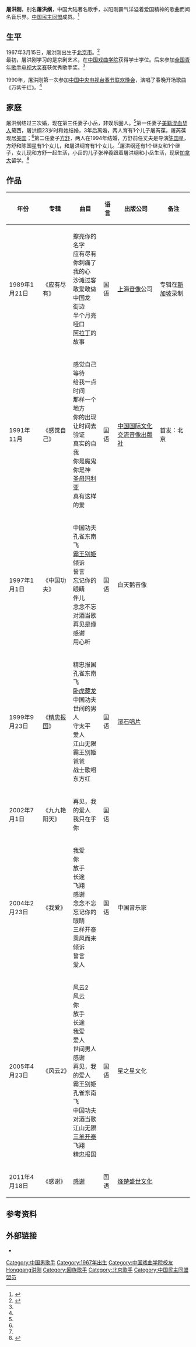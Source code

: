 {{艺人
|姓名      = 屠洪刚
|类型      = 男艺人
|图片      = 
|图片简介  = 
|本名      = 
|外文名    = 
|外文      = 
|罗马拼音  = Tu Honggang
|英文名    = 
|昵称      = 
|其他艺名  = 屠洪纲
|国籍      = {{PRC}}
|民族      = [[回族|回族]]
|籍贯      = 
|出生日期  = {{birth date and age|1967|3|15}}
|出生地点  = {{CHN}}[[北京市|北京市]]
|逝世日期  = 
|逝世地点  = 
|职业      = [[歌手|歌手]]
|语言      = 汉语
|母校      = [[中国戏曲学院|中国戏曲学院]]
|宗教信仰  = 
|配偶      = {{marriage|黛西|1990|1993}}<br>{{marriage|[[方舒|方舒]]|1994|2002}}<br>小岳
|儿女      = 儿子屠芮葆<br>一个女儿
|父母      = 
|音乐类型  = [[华语流行音乐|华语流行]]
|演奏乐器  = 
|出道地点  = 
|出道日期  = 1987年
|出道作    = 《万紫千红》
|代表作    = 《中国功夫》<br>《精忠报国》<br>《霸王别姬》
|著名角色  = 
|活跃年代  = 1990年至今
|唱片公司  = 
|经纪公司  = 
|签名      = 
|签名大小  = 
|签名替代  = 
|网站      = 
|相关团体  = 
|现任成员  = 
|过往成员  = 
|著名乐器  = 
|奖项      = 
}}
''' 屠洪刚 '''{{BD|1967年|3月15日|||catIdx=T屠}}，别名'''屠洪纲'''，中国大陆著名歌手，以阳刚霸气洋溢着爱国精神的歌曲而闻名音乐界。[[中国民主同盟|中国民主同盟]]成员。<ref>{{Cite web |url=http://ent.163.com/16/0509/11/BMKBOTT800031H2L.html |title=相声演员于谦已低调加入中国国民党革命委员会|work=网易|accessdate=2011-11-26 |date=2016-05-09 |archive-url=https://web.archive.org/web/20170330050305/http://ent.163.com/16/0509/11/BMKBOTT800031H2L.html |archive-date=2017-03-30 |dead-url=yes}}</ref>

==生平==
1967年3月15日，屠洪刚出生于[[北京市|北京市]]。<ref name="fight">{{cite web|url=http://www.kuwo.cn/mingxing/%E5%B1%A0%E6%B4%AA%E5%88%9A/#@|title=《酷我音乐：歌手屠洪刚》|accessdate=2011-11-26|date=2010-10-08|work=酷我音乐盒|archive-date=2011-11-27|archive-url=https://web.archive.org/web/20111127152453/http://www.kuwo.cn/mingxing/%E5%B1%A0%E6%B4%AA%E5%88%9A/#@|dead-url=no}}</ref><br>

最初，屠洪刚学习的是京剧艺术，在[[中国戏曲学院|中国戏曲学院]]获得学士学位。后来参加[[全国青年歌手电视大奖赛|全国青年歌手电视大奖赛]]获优秀歌手奖。<ref name="fight"/>

1990年，屠洪刚第一次参加[[中国|中国]][[中国中央电视台|中央电视台]][[春节联欢晚会|春节联欢晚会]]，演唱了春晚开场歌曲《万紫千红》。<ref name="fight"/>

==家庭==
屠洪纲结过三次婚，现在第三任妻子小岳，非娱乐圈人。<ref name="opss" />第一任妻子[[华裔美国人|美籍混血华人]]黛西，屠洪纲23岁时和她结婚，3年后离婚，两人育有1个儿子屠芮葆，屠芮葆现居[[美国|美国]]；<ref name="opss"/>第二任妻子[[方舒|方舒]]，两人在1994年结婚，方舒前任丈夫是导演[[陈国星_(导演)|陈国星]]，方舒和陈国星有1个女儿，和屠洪纲育有1个女儿。<ref name="opss"/>屠洪纲还有1个继女和1个继子，女儿现和方舒一起生活，小岳的儿子张梓羲跟着屠洪纲和小岳生活，现居[[加拿大|加拿大]]留学。<ref name="opss">{{cite web |url=http://ent.qq.com/a/20121122/000419.htm#p=1 |title=独家：屠洪刚夫妇离京 第三任太太貌似方舒 |date=2012-11-23 |accessdate=2011-11-26 |archiveurl=https://web.archive.org/web/20121128211951/http://ent.qq.com/a/20121122/000419.htm#p=1 |archivedate=2012年11月28日 |work=腾讯网 |dead-url=no}}</ref>

== 作品 ==
{| class="wikitable sortable"
|-
! 年份!! 专辑 !! 曲目 !! 语言 !! 出版公司 !! 备注
|-
| 1989年1月21日 || 《应有尽有》 || 擦亮你的名字<br>应有尽有<br>你刺痛了我的心<br>沙滩过客<br>敢爱敢做<br>中国龙<br>街边<br>半个月亮<br>哑口<br>[[阿拉丁|阿拉丁]]的故事 || 国语 || [[上海音像|上海音像]]公司 || 专辑在[[新加坡|新加坡]]录制
|-
| 1991年11月 || 《感觉自己》 || 感觉自己<br>等待<br>给我一点时间<br>那样一个地方<br>你的出现<br>让时间去验证<br>真实的自我<br>你是魔鬼你是神<br>[[圣母玛利亚|圣母玛利亚]]<br>真有这样的爱 || 国语 || [[中国国际文化交流音像出版社|中国国际文化交流音像出版社]] || 首发：北京
|-
| 1997年1月1日 || 《中国功夫》 || 中国功夫<br>孔雀东南飞<br>[[霸王别姬|霸王别姬]]<br>倾诉<br>誓言<br>忘记你的眼睛<br>伴儿<br>念念不忘<br>对酒当歌<br>再见是缘<br>感谢<br>用心听<br> || 国语 || 白天鹅音像 || 
|-
| 1999年9月23日 || 《[[精忠报国|精忠报国]]》 || 精忠报国<br>孔雀东南飞<br>[[卧虎藏龙|卧虎藏龙]]<br>中国功夫<br>世间的男人<br>守太平<br>爱人<br>江山无限<br>霸王别姬<br>爸爸<br>战士歌唱东方红 || 国语 || [[滚石唱片|滚石唱片]] || 
|-
| 2002年7月1日 || 《九九艳阳天》 || 再见，我的爱人<br>我只在乎你 || 国语 || || 
|-
| 2004年2月23日 || 《我爱》 || 我爱<br>你<br>放手<br>长途<br>飞翔<br>感谢<br>念念不忘<br>忘记你的眼睛<br>三样开泰<br>乘风而来<br>倾诉<br>誓言<br>爱人 || 国语 || 中国音乐家 || 
|-
| 2005年4月23日 || 《风云2》 || 风云2<br>风云<br>你<br>放手<br>长途<br>我爱<br>爱人<br>世间男人<br>感谢<br>再见，我的爱人<br>霸王别姬<br>孔雀东南飞<br>中国功夫<br>对酒当歌<br>江山无限<br>[[三羊开泰|三羊开泰]]<br>飞翔<br>精忠报国 || 国语 || 星之星文化 || 
|-
| 2011年4月18日 || 《感谢》|| [[感谢|感谢]] || 国语 || [[烽楚盛世文化|烽楚盛世文化]] || 
|}

== 参考资料 ==
{{reflist}}

== 外部链接 ==
* {{Sinaweibo|tuhonggang}}
{{Authority control}}

{{DEFAULTSORT:Tu,Honggang屠洪刚}}
[[Category:中国男歌手|Category:中国男歌手]]
[[Category:1967年出生|Category:1967年出生]]
[[Category:中国戏曲学院校友|Category:中国戏曲学院校友]]
[[Category:屠姓|Honggang洪刚]]
[[Category:回族歌手|Category:回族歌手]]
[[Category:北京歌手|Category:北京歌手]]
[[Category:中国民主同盟盟员|Category:中国民主同盟盟员]]